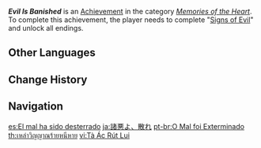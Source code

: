 {{Achievement Infobox
|id           = 84104
|order id     = 6100
|category     = Memories of the Heart
|description  = Complete "[[Signs of Evil]]" and unlock all endings.
|requirements = 
|primogems    = 20
|tracking     = 
|quest        = Signs of Evil
|topic        = 
}}
'''''Evil Is Banished''''' is an [[Achievement]] in the category ''[[Memories of the Heart]]''. To complete this achievement, the player needs to complete "[[Signs of Evil]]" and unlock all endings.
<!--
==Trivia==

==Video Guides==
{{EVT
|video1   = 
|caption1 = 
}}
-->
==Other Languages==
{{Other Languages
|en      = Evil Is Banished
|zhs     = 诸邪退散
|zhs_rm  = Zhū Xié Tuìsàn
|zht     = 諸邪退散
|zht_rm  = Zhū Xié Tuìsàn
|zh_tl   = 
|ja      = 諸悪よ、散れ
|ja_rm   = Shoaku yo, Chire
|ja_tl   = All Evils, Begone
|ko      = 악령이여 물러가라
|ko_rm   = Angnyeong-iyeo Mulleogara
|ko_tl   = Avaunt, Evil Spirit
|es      = El mal ha sido desterrado
|es_tl   = Evil Has Been Banished
|fr      = Le mal est banni
|fr_tl   = Evil Is Banished
|ru      = И зло изгнано
|ru_tl   = And Evil Is Banished
|th      = เหล่าวิญญาณร้ายหนีหาย
|th_rm   = 
|th_tl   = 
|vi      = Tà Ác Rút Lui
|vi_tl   = 
|de      = Das Böse ist verbannt
|de_tl   = The Evil Is Banished
|id      = Pembasmi Iblis
|id_tl   = Demon Exterminator
|pt      = O Mal foi Exterminado
|pt_tl   = 
|tr      = Kötülük Defedildi
|tr_tl   = Evil Has Been Banished
|it      = Il male è stato bandito
|it_tl   = 
}}

==Change History==
{{Change History|1.4}}
<!--
==References==
{{Reflist}}
-->
==Navigation==
{{Achievement Navbox|Memories of the Heart}}

[[es:El mal ha sido desterrado]]
[[ja:諸悪よ、散れ]]
[[pt-br:O Mal foi Exterminado]]
[[th:เหล่าวิญญาณร้ายหนีหาย]]
[[vi:Tà Ác Rút Lui]]